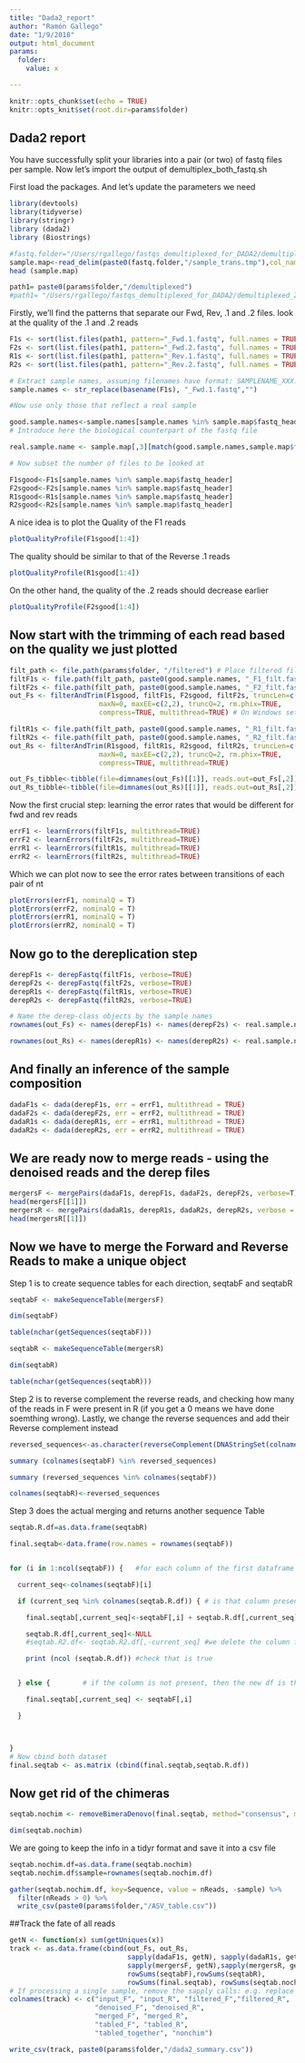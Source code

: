 ```yaml
---
title: "Dada2_report"
author: "Ramón Gallego"
date: "1/9/2018"
output: html_document
params:
  folder:
    value: x

---
```


```r

knitr::opts_chunk$set(echo = TRUE)
knitr::opts_knit$set(root.dir=params$folder)
```

## Dada2 report

You have successfully split your libraries into a pair (or two) of fastq files per sample. Now let's import the output of demultiplex_both_fastq.sh  

First load the packages. And let's update the parameters we need
```r
library(devtools)
library(tidyverse)
library(stringr)
library (dada2)
library (Biostrings)

#fastq.folder="/Users/rgallego/fastqs_demultiplexed_for_DADA2/demultiplexed_20180108_1539"
sample.map<-read_delim(paste0(fastq.folder,"/sample_trans.tmp"),col_names = c("Full_Id", "fastq_header","Sample"),delim = "\t")
head (sample.map)

path1= paste0(params$folder,"/demultiplexed")
#path1= "/Users/rgallego/fastqs_demultiplexed_for_DADA2/demultiplexed_20180108_1539"
```

Firstly, we'll find the patterns that separate our Fwd, Rev, .1 and .2 files. look at the quality of the .1 and .2 reads
```r

F1s <- sort(list.files(path1, pattern="_Fwd.1.fastq", full.names = TRUE))
F2s <- sort(list.files(path1, pattern="_Fwd.2.fastq", full.names = TRUE))
R1s <- sort(list.files(path1, pattern="_Rev.1.fastq", full.names = TRUE))
R2s <- sort(list.files(path1, pattern="_Rev.2.fastq", full.names = TRUE))

# Extract sample names, assuming filenames have format: SAMPLENAME_XXX.fastq
sample.names <- str_replace(basename(F1s), "_Fwd.1.fastq","")

#Now use only those that reflect a real sample

good.sample.names<-sample.names[sample.names %in% sample.map$fastq_header]
# Introduce here the biological counterpart of the fastq file

real.sample.name <- sample.map[,3][match(good.sample.names,sample.map$fastq_header),1]

# Now subset the number of files to be looked at

F1sgood<-F1s[sample.names %in% sample.map$fastq_header]
F2sgood<-F2s[sample.names %in% sample.map$fastq_header]
R1sgood<-R1s[sample.names %in% sample.map$fastq_header]
R2sgood<-R2s[sample.names %in% sample.map$fastq_header]

```

A nice idea is to plot the Quality of the F1 reads

```r
plotQualityProfile(F1sgood[1:4])
```

The quality should be similar to that of the Reverse .1 reads

```r
plotQualityProfile(R1sgood[1:4])
```

On the other hand, the quality of the .2 reads should decrease earlier
```r
plotQualityProfile(F2sgood[1:4])
```

## Now start with the trimming of each read based on the quality we just plotted
```r
filt_path <- file.path(params$folder, "/filtered") # Place filtered files in filtered/ subdirectory
filtF1s <- file.path(filt_path, paste0(good.sample.names, "_F1_filt.fastq.gz"))
filtF2s <- file.path(filt_path, paste0(good.sample.names, "_F2_filt.fastq.gz"))
out_Fs <- filterAndTrim(F1sgood, filtF1s, F2sgood, filtF2s, truncLen=c(240,160),
                      maxN=0, maxEE=c(2,2), truncQ=2, rm.phix=TRUE,
                      compress=TRUE, multithread=TRUE) # On Windows set multithread=FALSE

filtR1s <- file.path(filt_path, paste0(good.sample.names, "_R1_filt.fastq.gz"))
filtR2s <- file.path(filt_path, paste0(good.sample.names, "_R2_filt.fastq.gz"))
out_Rs <- filterAndTrim(R1sgood, filtR1s, R2sgood, filtR2s, truncLen=c(240,160),
                      maxN=0, maxEE=c(2,2), truncQ=2, rm.phix=TRUE,
                      compress=TRUE, multithread=TRUE)
```


```r
out_Fs_tibble<-tibble(file=dimnames(out_Fs)[[1]], reads.out=out_Fs[,2])
out_Rs_tibble<-tibble(file=dimnames(out_Rs)[[1]], reads.out=out_Rs[,2])

```

Now the first crucial step: learning the error rates that would be different for fwd and rev reads

```r
errF1 <- learnErrors(filtF1s, multithread=TRUE)
errF2 <- learnErrors(filtF2s, multithread=TRUE)
errR1 <- learnErrors(filtR1s, multithread=TRUE)
errR2 <- learnErrors(filtR2s, multithread=TRUE)

```

Which we can plot now to see the error rates between transitions of each pair of nt
```r

plotErrors(errF1, nominalQ = T)
plotErrors(errF2, nominalQ = T)
plotErrors(errR1, nominalQ = T)
plotErrors(errR2, nominalQ = T)


```

## Now go to the dereplication step

```r
derepF1s <- derepFastq(filtF1s, verbose=TRUE)
derepF2s <- derepFastq(filtF2s, verbose=TRUE)
derepR1s <- derepFastq(filtR1s, verbose=TRUE)
derepR2s <- derepFastq(filtR2s, verbose=TRUE)

# Name the derep-class objects by the sample names
rownames(out_Fs) <- names(derepF1s) <- names(derepF2s) <- real.sample.name$Sample

rownames(out_Rs) <- names(derepR1s) <- names(derepR2s) <- real.sample.name$Sample

```

## And finally an inference of the sample composition

```r
dadaF1s <- dada(derepF1s, err = errF1, multithread = TRUE)
dadaF2s <- dada(derepF2s, err = errF2, multithread = TRUE)
dadaR1s <- dada(derepR1s, err = errR1, multithread = TRUE)
dadaR2s <- dada(derepR2s, err = errR2, multithread = TRUE)

```

## We are ready now to merge reads - using the denoised reads and the derep files

```r

mergersF <- mergePairs(dadaF1s, derepF1s, dadaF2s, derepF2s, verbose=T)
head(mergersF[[1]])
mergersR <- mergePairs(dadaR1s, derepR1s, dadaR2s, derepR2s, verbose = T)
head(mergersR[[1]])

```

## Now we have to merge the Forward and Reverse Reads to make a unique object

Step 1 is to create sequence tables for each direction, seqtabF and seqtabR
```r

seqtabF <- makeSequenceTable(mergersF)

dim(seqtabF)

table(nchar(getSequences(seqtabF)))

seqtabR <- makeSequenceTable(mergersR)

dim(seqtabR)

table(nchar(getSequences(seqtabR)))
```


Step  2 is to reverse complement the reverse reads, and checking how many of the reads in F were present in R (if you get a 0 means we have done soemthing wrong). Lastly, we change the reverse sequences and add their Reverse complement instead
```r
reversed_sequences<-as.character(reverseComplement(DNAStringSet(colnames(seqtabR))))

summary (colnames(seqtabF) %in% reversed_sequences)

summary (reversed_sequences %in% colnames(seqtabF))

colnames(seqtabR)<-reversed_sequences

```

Step 3 does the actual merging and returns another sequence Table

```r

seqtab.R.df=as.data.frame(seqtabR)

final.seqtab<-data.frame(row.names = rownames(seqtabF))


for (i in 1:ncol(seqtabF)) {   #for each column of the first dataframe

  current_seq<-colnames(seqtabF)[i]

  if (current_seq %in% colnames(seqtab.R.df)) { # is that column present on the second df?

    final.seqtab[,current_seq]<-seqtabF[,i] + seqtab.R.df[,current_seq] #if yes, the new df has the sum of reads

    seqtab.R.df[,current_seq]<-NULL
    #seqtab.R2.df<- seqtab.R2.df[,-current_seq] #we delete the column from the second df to speed up next search

    print (ncol (seqtab.R.df)) #check that is true


  } else {        # if the column is not present, then the new df is the value of the first df

    final.seqtab[,current_seq] <- seqtabF[,i]

  }



}
# Now cbind both dataset
final.seqtab <- as.matrix (cbind(final.seqtab,seqtab.R.df))

```

## Now get rid of the chimeras

```r

seqtab.nochim <- removeBimeraDenovo(final.seqtab, method="consensus", multithread=TRUE, verbose=TRUE)

dim(seqtab.nochim)  


```

We are going to keep the info in a tidyr format and save it into a csv file
```r

seqtab.nochim.df=as.data.frame(seqtab.nochim)
seqtab.nochim.df$sample=rownames(seqtab.nochim.df)

gather(seqtab.nochim.df, key=Sequence, value = nReads, -sample) %>%
  filter(nReads > 0) %>%
  write_csv(paste0(params$folder,"/ASV_table.csv"))

```


##Track the fate of all reads
```r

getN <- function(x) sum(getUniques(x))
track <- as.data.frame(cbind(out_Fs, out_Rs,
                             sapply(dadaF1s, getN), sapply(dadaR1s, getN),
                             sapply(mergersF, getN),sapply(mergersR, getN),
                             rowSums(seqtabF),rowSums(seqtabR),
                             rowSums(final.seqtab), rowSums(seqtab.nochim)))
# If processing a single sample, remove the sapply calls: e.g. replace sapply(dadaFs, getN) with getN(dadaFs)
colnames(track) <- c("input_F", "input_R", "filtered_F","filtered_R",
                     "denoised_F", "denoised_R",
                     "merged_F", "merged_R",
                     "tabled_F", "tabled_R",
                     "tabled_together", "nonchim")

write_csv(track, paste0(params$folder,"/dada2_summary.csv"))

```
